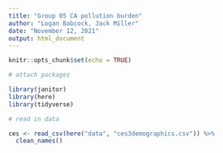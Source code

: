 ```yaml
---
title: "Group 05 CA pollution burden"
author: "Logan Babcock, Jack Miller"
date: "November 12, 2021"
output: html_document
---
```


```r
knitr::opts_chunk$set(echo = TRUE)

# attach packages

library(janitor)
library(here)
library(tidyverse)

```

```r
# read in data

ces <- read_csv(here("data", "ces3demographics.csv")) %>% 
  clean_names()
```

